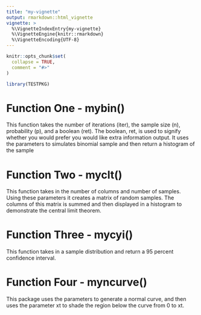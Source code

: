 ```yaml
---
title: "my-vignette"
output: rmarkdown::html_vignette
vignette: >
  %\VignetteIndexEntry{my-vignette}
  %\VignetteEngine{knitr::rmarkdown}
  %\VignetteEncoding{UTF-8}
---
```


```r
knitr::opts_chunk$set(
  collapse = TRUE,
  comment = "#>"
)
```

```r
library(TESTPKG)
```

# Function One - mybin()

This function takes the number of iterations (iter), the sample size (n), probability (p), and a boolean (ret). The boolean, ret, is used to signify whether you would prefer you would like extra information output. It uses the parameters to simulates binomial sample and then return a histogram of the sample 

# Function Two - myclt()

This function takes in the number of columns and number of samples. Using these parameters it creates a matrix of random samples. The columns of this matrix is summed and then displayed in a histogram to demonstrate the central limit theorem.

# Function Three - mycyi()

This function takes in a sample distribution and return a 95 percent confidence interval.

# Function Four - myncurve()

This package uses the parameters to generate a normal curve, and then uses the parameter xt to shade the region below the curve from 0 to xt.
